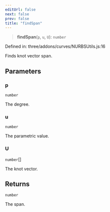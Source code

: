```yaml
---
editUrl: false
next: false
prev: false
title: "findSpan"
---
```


> **findSpan**(`p`, `u`, `U`): `number`

Defined in: three/addons/curves/NURBSUtils.js:16

Finds knot vector span.

## Parameters

### p

`number`

The degree.

### u

`number`

The parametric value.

### U

`number`[]

The knot vector.

## Returns

`number`

The span.

